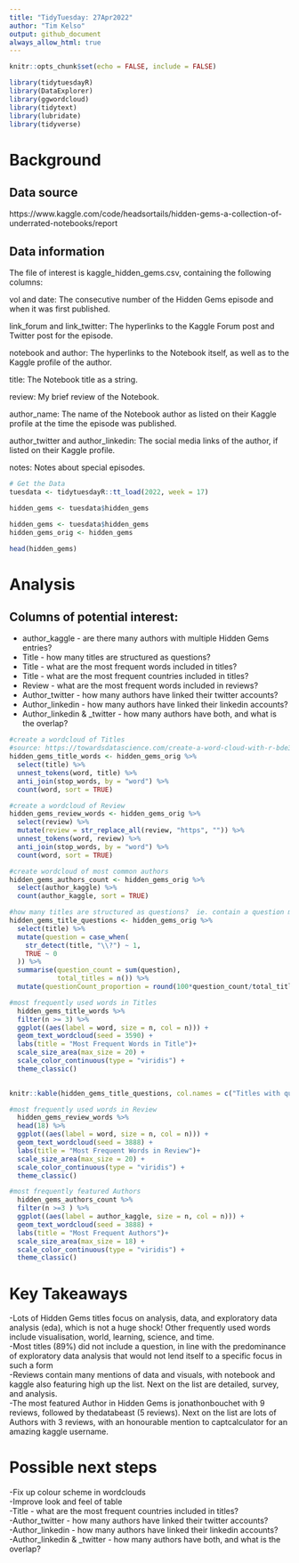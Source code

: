 ```yaml
---
title: "TidyTuesday: 27Apr2022"
author: "Tim Kelso"
output: github_document
always_allow_html: true
---
```


```r
knitr::opts_chunk$set(echo = FALSE, include = FALSE)
```

```r
library(tidytuesdayR)
library(DataExplorer)
library(ggwordcloud)
library(tidytext)
library(lubridate)
library(tidyverse)
```
# Background 
## Data source
https://www.kaggle.com/code/headsortails/hidden-gems-a-collection-of-underrated-notebooks/report

## Data information
The file of interest is kaggle_hidden_gems.csv, containing the following columns:

vol and date: The consecutive number of the Hidden Gems episode and when it was first published.

link_forum and link_twitter: The hyperlinks to the Kaggle Forum post and Twitter post for the episode.

notebook and author: The hyperlinks to the Notebook itself, as well as to the Kaggle profile of the author.

title: The Notebook title as a string.

review: My brief review of the Notebook.

author_name: The name of the Notebook author as listed on their Kaggle profile at the time the episode was published.

author_twitter and author_linkedin: The social media links of the author, if listed on their Kaggle profile.

notes: Notes about special episodes.  


```r
# Get the Data
tuesdata <- tidytuesdayR::tt_load(2022, week = 17)

hidden_gems <- tuesdata$hidden_gems

hidden_gems <- tuesdata$hidden_gems
hidden_gems_orig <- hidden_gems
```

```r
head(hidden_gems)
```
# Analysis  
## Columns of potential interest:  
- author_kaggle - are there many authors with multiple Hidden Gems entries?  
- Title - how many titles are structured as questions?  
- Title - what are the most frequent words included in titles?  
- Title - what are the most frequent countries included in titles?  
- Review - what are the most frequent words included in reviews?  
- Author_twitter - how many authors have linked their twitter accounts?  
- Author_linkedin - how many authors have linked their linkedin accounts?  
- Author_linkedin & _twitter - how many authors have both, and what is the overlap?  
```r
#create a wordcloud of Titles
#source: https://towardsdatascience.com/create-a-word-cloud-with-r-bde3e7422e8a 
hidden_gems_title_words <- hidden_gems_orig %>%
  select(title) %>%
  unnest_tokens(word, title) %>% 
  anti_join(stop_words, by = "word") %>% 
  count(word, sort = TRUE)

#create a wordcloud of Review
hidden_gems_review_words <- hidden_gems_orig %>%
  select(review) %>%
  mutate(review = str_replace_all(review, "https", "")) %>% 
  unnest_tokens(word, review) %>% 
  anti_join(stop_words, by = "word") %>% 
  count(word, sort = TRUE)

#create wordcloud of most common authors
hidden_gems_authors_count <- hidden_gems_orig %>%
  select(author_kaggle) %>%
  count(author_kaggle, sort = TRUE)

#how many titles are structured as questions?  ie. contain a question mark
hidden_gems_title_questions <- hidden_gems_orig %>% 
  select(title) %>% 
  mutate(question = case_when(
    str_detect(title, "\\?") ~ 1,
    TRUE ~ 0
  )) %>% 
  summarise(question_count = sum(question),
            total_titles = n()) %>% 
  mutate(questionCount_proportion = round(100*question_count/total_titles, 1))
```

```r
#most frequently used words in Titles
  hidden_gems_title_words %>% 
  filter(n >= 3) %>% 
  ggplot((aes(label = word, size = n, col = n))) +
  geom_text_wordcloud(seed = 3590) + 
  labs(title = "Most Frequent Words in Title")+
  scale_size_area(max_size = 20) +
  scale_color_continuous(type = "viridis") +
  theme_classic()
  
```

```r
knitr::kable(hidden_gems_title_questions, col.names = c("Titles with questions", "Total number of Titles", "Proportion of Titles that included Questions (%) "), align = "l")
```


```r
#most frequently used words in Review
  hidden_gems_review_words %>% 
  head(18) %>% 
  ggplot((aes(label = word, size = n, col = n))) +
  geom_text_wordcloud(seed = 3888) + 
  labs(title = "Most Frequent Words in Review")+
  scale_size_area(max_size = 20) +
  scale_color_continuous(type = "viridis") +
  theme_classic()
```

```r
#most frequently featured Authors
  hidden_gems_authors_count %>% 
  filter(n >=3 ) %>% 
  ggplot((aes(label = author_kaggle, size = n, col = n))) +
  geom_text_wordcloud(seed = 3888) + 
  labs(title = "Most Frequent Authors")+
  scale_size_area(max_size = 18) +
  scale_color_continuous(type = "viridis") +
  theme_classic()
```

# Key Takeaways  
-Lots of Hidden Gems titles focus on analysis, data, and exploratory data analysis (eda), which is not a huge shock! Other frequently used words include visualisation, world, learning, science, and time.  
-Most titles (89%) did not include a question, in line with the predominance of exploratory data analysis that would not lend itself to a specific focus in such a form  
-Reviews contain many mentions of data and visuals, with notebook and kaggle also featuring high up the list. Next on the list are detailed, survey, and analysis.  
-The most featured Author in Hidden Gems is jonathonbouchet with 9 reviews, followed by thedatabeast (5 reviews). Next on the list are lots of Authors with 3 reviews, with an honourable mention to captcalculator for an amazing kaggle username.  

# Possible next steps  
-Fix up colour scheme in wordclouds  
-Improve look and feel of table  
-Title - what are the most frequent countries included in titles?  
-Author_twitter - how many authors have linked their twitter accounts?  
-Author_linkedin - how many authors have linked their linkedin accounts?  
-Author_linkedin & _twitter - how many authors have both, and what is the overlap?